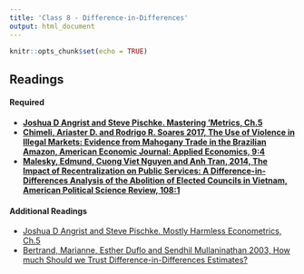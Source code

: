 ```yaml
---
title: 'Class 8 - Difference-in-Differences'
output: html_document
---
```


```r
knitr::opts_chunk$set(echo = TRUE)
```

## Readings
#### Required
- **[Joshua D Angrist and Steve Pischke. Mastering 'Metrics, Ch.5](Classes/Class_8/Readings/Angrist & Pischke Ch5.pdf)**
- **[Chimeli, Ariaster D. and Rodrigo R. Soares 2017, The Use of Violence in Illegal Markets: Evidence from Mahogany Trade in the Brazilian Amazon, American Economic Journal: Applied Economics, 9:4](Classes/Class_8/Readings/Chimeli_Soares.pdf)**
- **[Malesky, Edmund, Cuong Viet Nguyen and Anh Tran, 2014, The Impact of Recentralization on Public Services: A Difference-in-Differences Analysis of the Abolition of Elected Councils in Vietnam, American Political Science Review, 108:1](Classes/Class_8/Replication/Malesky 2014.pdf)**

#### Additional Readings
- [Joshua D Angrist and Steve Pischke. Mostly Harmless Econometrics, Ch.5 ](Classes/Class_8/Readings/A&P_Ch5.pdf)
- [Bertrand, Marianne, Esther Duflo and Sendhil Mullaninathan 2003, How much Should we Trust Difference-in-Differences Estimates?](Classes/Class_8/Readings/Bertrand et al 2003.pdf)

<br> </br>

<!-- ## [Lecture Slides](Classes/Class_8/Slides_DinD_v1.pdf) -->

<!-- ## [Lab Exercise to Complete during Class](Classes/Class_8/Lab Exercise/Exercise_DinD_v1.pdf) -->

<!-- ## Replication Exercise -->
<!-- - [Exercise](Classes/Class_8/Replication/Replication_6_v2.pdf) -->
<!-- - [Paper: Malesky, Edmund, Cuong Viet Nguyen and Anh Tran, 2014, The Impact of Recentralization on Public Services: A Difference-in-Differences Analysis of the Abolition of Elected Councils in Vietnam, American Political Science Review, 108:1](Classes/Class_8/Replication/Malesky 2014.pdf) -->
<!-- - Data: [Vietnam0810.csv](Classes/Class_8/Replication/Vietnam0810.csv), [Vietnam0608.csv](Classes/Class_8/Replication/Vietnam0608.csv) -->
<!-- - [Suggested Responses](Classes/Class_8/Replication/Replication_6_diff_in_diff_v2_Suggested_Responses.pdf) -->

